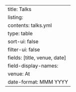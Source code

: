 ---
title: Talks
listing:
  contents: talks.yml
  type: table 
  sort-ui: false
  filter-ui: false
  fields: [title, venue, date]
  field-display-names: 
    venue: At
  date-format: MMM YYYY
---